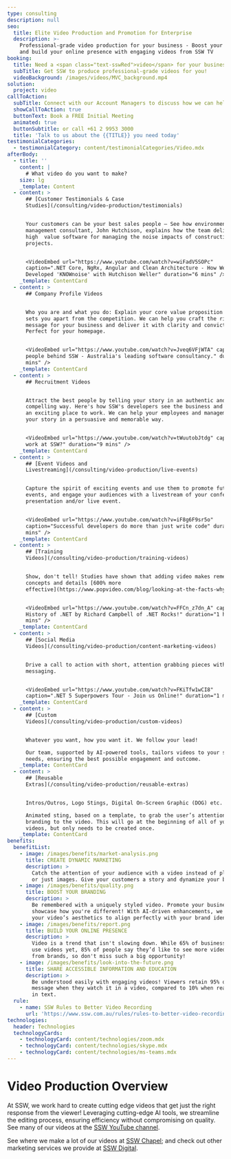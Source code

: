```yaml
---
type: consulting
description: null
seo:
  title: Elite Video Production and Promotion for Enterprise
  description: >-
    Professional-grade video production for your business - Boost your branding
    and build your online presence with engaging videos from SSW TV
booking:
  title: Need a <span class="text-sswRed">video</span> for your business?
  subTitle: Get SSW to produce professional-grade videos for you!
  videoBackground: /images/videos/MVC_background.mp4
solution:
  project: video
callToAction:
  subTitle: Connect with our Account Managers to discuss how we can help.
  showCallToAction: true
  buttonText: Book a FREE Initial Meeting
  animated: true
  buttonSubtitle: or call +61 2 9953 3000
  title: 'Talk to us about the {{TITLE}} you need today'
testimonialCategories:
  - testimonialCategory: content/testimonialCategories/Video.mdx
afterBody:
  - title: ''
    content: |
      # What video do you want to make?
    size: lg
    _template: Content
  - content: >
      ## [Customer Testimonials & Case
      Studies](/consulting/video-production/testimonials)


      Your customers can be your best sales people – See how environmental
      management consultant, John Hutchison, explains how the team delivered
      high  value software for managing the noise impacts of construction
      projects.


      <VideoEmbed url="https://www.youtube.com/watch?v=wiFadV5SOPc"
      caption=".NET Core, NgRx, Angular and Clean Architecture - How We
      Developed 'KNOWnoise' with Hutchison Weller" duration="6 mins" />
    _template: ContentCard
  - content: >
      ## Company Profile Videos


      Who you are and what you do: Explain your core value proposition and what
      sets you apart from the competition. We can help you craft the right
      message for your business and deliver it with clarity and conviction.
      Perfect for your homepage.


      <VideoEmbed url="https://www.youtube.com/watch?v=Jveq6VFjWTA" caption="The
      people behind SSW - Australia's leading software consultancy." duration="4
      mins" />
    _template: ContentCard
  - content: >
      ## Recruitment Videos


      Attract the best people by telling your story in an authentic and
      compelling way. Here's how SSW's developers see the business and why  it's
      an exciting place to work. We can help your employees and management  tell
      your story in a persuasive and memorable way.


      <VideoEmbed url="https://www.youtube.com/watch?v=tWuutobJtdg" caption="Why
      work at SSW?" duration="9 mins" />
    _template: ContentCard
  - content: >
      ## [Event Videos and
      Livestreaming](/consulting/video-production/live-events)


      Capture the spirit of exciting events and use them to promote future
      events, and engage your audiences with a livestream of your conference,
      presentation and/or live event.


      <VideoEmbed url="https://www.youtube.com/watch?v=iF8g6F9sr5o"
      caption="Successful developers do more than just write code" duration="2
      mins" />
    _template: ContentCard
  - content: >
      ## [Training
      Videos](/consulting/video-production/training-videos)


      Show, don't tell! Studies have shown that adding video makes remembering
      concepts and details [600% more
      effective](https://www.popvideo.com/blog/looking-at-the-facts-why-video-content-has-the-highest-retention-rate).


      <VideoEmbed url="https://www.youtube.com/watch?v=FFCn_z7dn_A" caption="The
      History of .NET by Richard Campbell of .NET Rocks!" duration="1 hour 6
      mins" />
    _template: ContentCard
  - content: >
      ## [Social Media
      Videos](/consulting/video-production/content-marketing-videos)


      Drive a call to action with short, attention grabbing pieces with clear
      messaging.


      <VideoEmbed url="https://www.youtube.com/watch?v=FKiTfw1wCI8"
      caption=".NET 5 Superpowers Tour - Join us Online!" duration="1 min" />
    _template: ContentCard
  - content: >
      ## [Custom
      Videos](/consulting/video-production/custom-videos)


      Whatever you want, how you want it. We follow your lead!

      Our team, supported by AI-powered tools, tailors videos to your specific
      needs, ensuring the best possible engagement and outcome.
    _template: ContentCard
  - content: >
      ## [Reusable
      Extras](/consulting/video-production/reusable-extras)


      Intros/Outros, Logo Stings, Digital On-Screen Graphic (DOG) etc.

      Animated sting, based on a template, to grab the user’s attention and add
      branding to the video. This will go at the beginning of all of your
      videos, but only needs to be created once.
    _template: ContentCard
benefits:
  benefitList:
    - image: /images/benefits/market-analysis.png
      title: CREATE DYNAMIC MARKETING
      description: >
        Catch the attention of your audience with a video instead of plain text
        or just images. Give your customers a story and dynamize your business.
    - image: /images/benefits/quality.png
      title: BOOST YOUR BRANDING
      description: >
        Be remembered with a uniquely styled video. Promote your business and
        showcase how you're different! With AI-driven enhancements, we refine
        your video’s aesthetics to align perfectly with your brand identity.
    - image: /images/benefits/report.png
      title: BUILD YOUR ONLINE PRESENCE
      description: >
        Video is a trend that isn't slowing down. While 65% of business don't
        use videos yet, 85% of people say they’d like to see more video content
        from brands, so don't miss such a big opportunity!
    - image: /images/benefits/look-into-the-future.png
      title: SHARE ACCESSIBLE INFORMATION AND EDUCATION
      description: >
        Be understood easily with engaging videos! Viewers retain 95% of a
        message when they watch it in a video, compared to 10% when reading  it
        in text.
  rule:
    - name: SSW Rules to Better Video Recording
      url: 'https://www.ssw.com.au/rules/rules-to-better-video-recording'
technologies:
  header: Technologies
  technologyCards:
    - technologyCard: content/technologies/zoom.mdx
    - technologyCard: content/technologies/skype.mdx
    - technologyCard: content/technologies/ms-teams.mdx
---
```


# Video Production Overview

At SSW, we work hard to create cutting edge videos that get just the right
response from the viewer! Leveraging cutting-edge AI tools, we streamline the editing process, ensuring efficiency without compromising on quality. See many of our videos at the [SSW YouTube channel](https://www.youtube.com/c/sswtv).

See where we make a lot of our videos at [SSW Chapel](https://sswchapel.com.au/); and
check out other marketing services we provide at [SSW Digital](https://sswdigital.com.au/).
